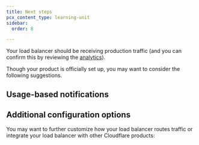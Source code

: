 ```yaml
---
title: Next steps
pcx_content_type: learning-unit
sidebar:
  order: 8

---
```



Your load balancer should be receiving production traffic (and you can confirm this by reviewing the [analytics](/load-balancing/reference/load-balancing-analytics/)).

Though your product is officially set up, you may want to consider the following suggestions.

## Usage-based notifications

<Render file="ubb-recommendation" product="fundamentals" />

## Additional configuration options

You may want to further customize how your load balancer routes traffic or integrate your load balancer with other Cloudflare products:

<DirectoryListing folder="load-balancing/additional-options" />
